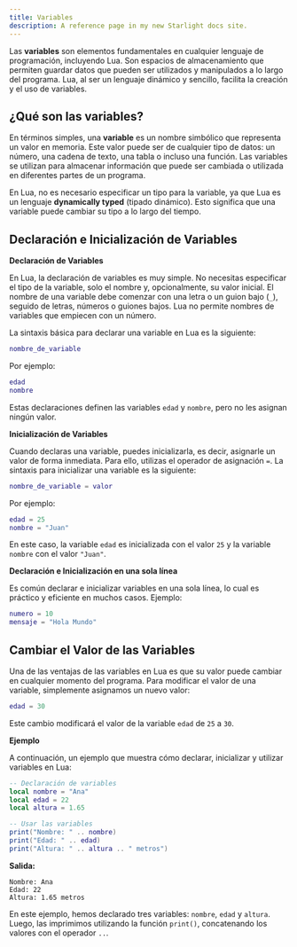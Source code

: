 ```yaml
---
title: Variables
description: A reference page in my new Starlight docs site.
---
```


Las **variables** son elementos fundamentales en cualquier lenguaje de programación, incluyendo Lua. Son espacios de almacenamiento que permiten guardar datos que pueden ser utilizados y manipulados a lo largo del programa. Lua, al ser un lenguaje dinámico y sencillo, facilita la creación y el uso de variables.

## ¿Qué son las variables?

En términos simples, una **variable** es un nombre simbólico que representa un valor en memoria. Este valor puede ser de cualquier tipo de datos: un número, una cadena de texto, una tabla o incluso una función. Las variables se utilizan para almacenar información que puede ser cambiada o utilizada en diferentes partes de un programa.

En Lua, no es necesario especificar un tipo para la variable, ya que Lua es un lenguaje **dynamically typed** (tipado dinámico). Esto significa que una variable puede cambiar su tipo a lo largo del tiempo. 

## Declaración e Inicialización de Variables

**Declaración de Variables**

En Lua, la declaración de variables es muy simple. No necesitas especificar el tipo de la variable, solo el nombre y, opcionalmente, su valor inicial. El nombre de una variable debe comenzar con una letra o un guion bajo (`_`), seguido de letras, números o guiones bajos. Lua no permite nombres de variables que empiecen con un número.

La sintaxis básica para declarar una variable en Lua es la siguiente:

```lua
nombre_de_variable
```

Por ejemplo:

```lua
edad
nombre
```

Estas declaraciones definen las variables `edad` y `nombre`, pero no les asignan ningún valor.

**Inicialización de Variables**

Cuando declaras una variable, puedes inicializarla, es decir, asignarle un valor de forma inmediata. Para ello, utilizas el operador de asignación `=`. La sintaxis para inicializar una variable es la siguiente:

```lua
nombre_de_variable = valor
```

Por ejemplo:

```lua
edad = 25
nombre = "Juan"
```

En este caso, la variable `edad` es inicializada con el valor `25` y la variable `nombre` con el valor `"Juan"`.

**Declaración e Inicialización en una sola línea**

Es común declarar e inicializar variables en una sola línea, lo cual es práctico y eficiente en muchos casos. Ejemplo:

```lua
numero = 10
mensaje = "Hola Mundo"
```

## Cambiar el Valor de las Variables

Una de las ventajas de las variables en Lua es que su valor puede cambiar en cualquier momento del programa. Para modificar el valor de una variable, simplemente asignamos un nuevo valor:

```lua
edad = 30
```

Este cambio modificará el valor de la variable `edad` de `25` a `30`.

**Ejemplo**

A continuación, un ejemplo que muestra cómo declarar, inicializar y utilizar variables en Lua:

```lua
-- Declaración de variables
local nombre = "Ana"
local edad = 22
local altura = 1.65

-- Usar las variables
print("Nombre: " .. nombre)
print("Edad: " .. edad)
print("Altura: " .. altura .. " metros")
```

**Salida:**

```
Nombre: Ana
Edad: 22
Altura: 1.65 metros
```

En este ejemplo, hemos declarado tres variables: `nombre`, `edad` y `altura`. Luego, las imprimimos utilizando la función `print()`, concatenando los valores con el operador `..`.
